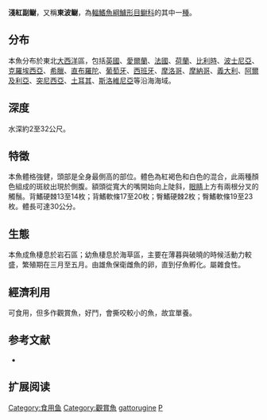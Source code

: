 {{Speciesbox
| name = 淺紅副鳚
| status = NE
| status_system = 
| image = Tompot Blenny AHG1.jpg
| genus = Parablennius
| species = gattorugine
| authority = [[Linnaeus|Linnaeus]], 1758
| synonyms = *''Blennius gattorugine''<br /><small>Linnaeus, 1758</small>
*''Blennius ruber''<br /><small>Valenciennes, 1836</small>
*''Blennius varus''<br /><small>Pallas, 1814</small>
}}

'''淺紅副鳚'''，又稱'''東波鳚'''，為[[輻鰭魚綱|輻鰭魚綱]][[鱸形目|鱸形目]][[鳚科|鳚科]]的其中一[[種|種]]。

==分布==
本魚分布於東北[[大西洋|大西洋]]區，包括[[英國|英國]]、[[愛爾蘭|愛爾蘭]]、[[法國|法國]]、[[荷蘭|荷蘭]]、[[比利時|比利時]]、[[波士尼亞|波士尼亞]]、[[克羅埃西亞|克羅埃西亞]]、[[希臘|希臘]]、[[直布羅陀|直布羅陀]]、[[葡萄牙|葡萄牙]]、[[西班牙|西班牙]]、[[摩洛哥|摩洛哥]]、[[摩納哥|摩納哥]]、[[義大利|義大利]]、[[阿爾及利亞|阿爾及利亞]]、[[突尼西亞|突尼西亞]]、[[土耳其|土耳其]]、[[斯洛維尼亞|斯洛維尼亞]]等沿海海域。

==深度==
水深約2至32公尺。

==特徵==
本魚體格強健，頭部是全身最側高的部位。體色為紅褐色和白色的混合，此兩種顏色組成的斑紋出現於側腹。額頭從寬大的嘴開始向上陡斜，[[眼睛|眼睛]]上方有兩根分叉的觸鬚。背鰭硬棘13至14枚；背鰭軟條17至20枚；臀鰭硬棘2枚；臀鰭軟條19至23枚。體長可達30公分。

==生態==
本魚成魚棲息於岩石區；幼魚棲息於海草區，主要在薄暮與破曉的時候活動力較盛，繁殖期在三月至五月。由雄魚保衛雌魚的卵，直到仔魚孵化。屬雜食性。

==經濟利用==
可食用，但多作觀賞魚，好鬥，會撕咬較小的魚，故宜單養。

==参考文献==
*{{FishBase_species|genus=Parablennius|species=gattorugine|year=2011|month=12}}

== 扩展阅读 ==
{{refbegin}}
{{wikispecies-inline|Parablennius gattorougine|淺紅副鳚}}
{{refend}}
{{Taxonbar|from=Q1419990}}

[[Category:食用鱼|Category:食用鱼]]
[[Category:觀賞魚|Category:觀賞魚]]
[[Category:副鳚属|gattorugine]]
[[Category:1758年描述的魚類|P]]


{{鲈形目小作品}}